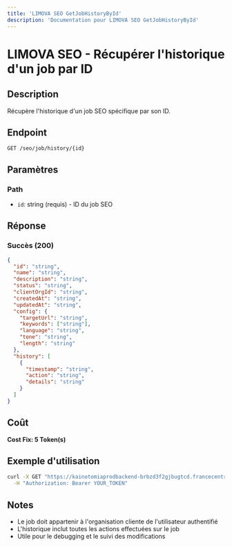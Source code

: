 ```yaml
---
title: 'LIMOVA SEO GetJobHistoryById'
description: 'Documentation pour LIMOVA SEO GetJobHistoryById'
---
```


# LIMOVA SEO - Récupérer l'historique d'un job par ID

## Description
Récupère l'historique d'un job SEO spécifique par son ID.

## Endpoint
```
GET /seo/job/history/{id}
```

## Paramètres

### Path
- `id`: string (requis) - ID du job SEO

## Réponse

### Succès (200)
```json
{
  "id": "string",
  "name": "string",
  "description": "string",
  "status": "string",
  "clientOrgId": "string",
  "createdAt": "string",
  "updatedAt": "string",
  "config": {
    "targetUrl": "string",
    "keywords": ["string"],
    "language": "string",
    "tone": "string",
    "length": "string"
  },
  "history": [
    {
      "timestamp": "string",
      "action": "string",
      "details": "string"
    }
  ]
}
```

## Coût
**Cost Fix: 5 Token(s)**

## Exemple d'utilisation

```bash
curl -X GET "https://kainotomiaprodbackend-brbzd3f2gjbugtcd.francecentral-01.azurewebsites.net/seo/job/history/job-id-123" \
  -H "Authorization: Bearer YOUR_TOKEN"
```

## Notes
- Le job doit appartenir à l'organisation cliente de l'utilisateur authentifié
- L'historique inclut toutes les actions effectuées sur le job
- Utile pour le debugging et le suivi des modifications 
